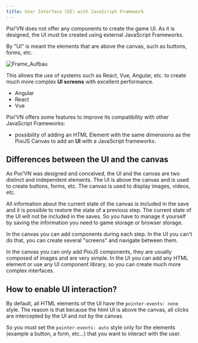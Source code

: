 ```yaml
---
title: User Interface (UI) with JavaScript Framework
---
```


Pixi’VN does not offer any components to create the game UI. As it is designed, the UI must be created using external JavaScript Frameworks.

By "UI" is meant the elements that are above the canvas, such as buttons, forms, etc.

![Frame_Aufbau](https://firebasestorage.googleapis.com/v0/b/pixi-vn.appspot.com/o/public%2FPixiVN_interface.png?alt=media)

This allows the use of systems such as React, Vue, Angular, etc. to create much more complex **UI screens** with excellent performance.

* <DynamicLink href="/start/interface-angular">Angular</DynamicLink>
* <DynamicLink href="/start/interface-react">React</DynamicLink>
* <DynamicLink href="/start/interface-vue">Vue</DynamicLink>

Pixi’VN offers some features to improve its compatibility with other JavaScript Frameworks:

* possibility of adding an HTML Element with the same dimensions as the <DynamicLink href="/start/canvas-components">PixiJS Canvas</DynamicLink> to add an **UI** with a JavaScript frameworks.

## Differences between the UI and the canvas

As Pixi’VN was designed and conceived, the UI and the canvas are two distinct and independent elements. The UI is above the canvas and is used to create buttons, forms, etc. The canvas is used to display images, videos, etc.

All information about the current state of the canvas is included in the save and it is possible to restore the state of a previous step. The current state of the UI will not be included in the saves. So you have to <DynamicLink href="/start/interface-connect-storage">manage it yourself by saving the information</DynamicLink> you need to <DynamicLink href="/start/storage">game storage</DynamicLink> or browser storage.

In the canvas you can add components during each step. In the UI you can't do that, you can create several <DynamicLink href="/start/interface-connect-storage">"screens" and navigate between them</DynamicLink>.

In the canvas you can only add PixiJS components, they are usually composed of images and are very simple. In the UI you can add any HTML element or use any UI component library, so you can create much more complex interfaces.

## How to enable UI interaction?

By default, all HTML elements of the UI have the `pointer-events: none` style.
The reason is that because the html UI is above the canvas, all clicks are intercepted by the UI and not by the canvas.

So you must set the `pointer-events: auto` style only for the elements (example a button, a form, etc...) that you want to interact with the user.

